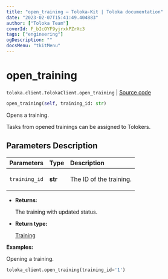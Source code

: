 ```yaml
---
title: "open_training — Toloka-Kit | Toloka documentation"
date: "2023-02-07T15:41:49.404883"
author: ["Toloka Team"]
coverId: F_bIcOYF9yjrxkPZrXc3
tags: ["engineering"]
ogDescription: ""
docsMenu: "tkitMenu"
---
```


# open_training
`toloka.client.TolokaClient.open_training` | [Source code](https://github.com/Toloka/toloka-kit/blob/v1.1.3/src/client/__init__.py#L1974)

```python
open_training(self, training_id: str)
```

Opens a training.

Tasks from opened trainings can be assigned to Tolokers.

## Parameters Description

| Parameters | Type | Description |
| :----------| :----| :-----------|
`training_id`|**str**|<p>The ID of the training.</p>

* **Returns:**

  The training with updated status.

* **Return type:**

  [Training](/docs/toloka-kit/reference/toloka.client.training.Training)

**Examples:**

Opening a training.

```python
toloka_client.open_training(training_id='1')
```

